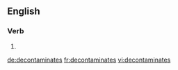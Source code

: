
==English==

===Verb===
{{head|en}}

# {{en-third-person singular of|decontaminate}}

[[de:decontaminates]]
[[fr:decontaminates]]
[[vi:decontaminates]]